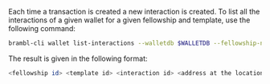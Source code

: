 Each time a transaction is created a new interaction is created. To list all the interactions of a given wallet for a given fellowship and template, use the following command:

```bash
brambl-cli wallet list-interactions --walletdb $WALLETDB --fellowship-name $FELLOWSHIP --template-name $TEMPLATE
```

The result is given in the following format:

```bash
<fellowship id> <template id> <interaction id> <address at the location>
```